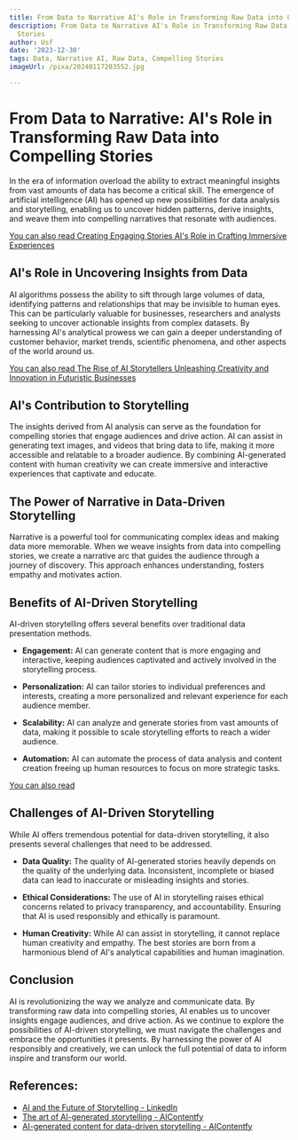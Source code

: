```yaml
---
title: From Data to Narrative AI's Role in Transforming Raw Data into Compelling Stories
description: From Data to Narrative AI's Role in Transforming Raw Data into Compelling
  Stories
author: Usf
date: '2023-12-30'
tags: Data, Narrative AI, Raw Data, Compelling Stories
imageUrl: /pixa/20240117203552.jpg

---
```

# From Data to Narrative: AI's Role in Transforming Raw Data into Compelling  Stories

In the era of information overload the ability to extract meaningful insights from vast amounts of data has  become a critical skill. The  emergence of artificial  intelligence (AI) has opened up new  possibilities for data analysis and storytelling, enabling us to uncover hidden patterns, derive insights, and weave them into compelling narratives that resonate with  audiences.

[You can also read  Creating Engaging Stories AI's Role  in Crafting Immersive Experiences](Creating%20Engaging%20Stories%20AI%27s%20Role%20in%20Crafting%20Immersive%20Experiences)


## AI's Role  in Uncovering Insights from Data

AI algorithms  possess the ability to sift through large volumes of data,  identifying patterns and relationships that may be invisible  to human eyes.  This can be particularly valuable for businesses, researchers and  analysts seeking to uncover  actionable insights from complex datasets. By  harnessing AI's analytical prowess we can gain  a deeper understanding of customer behavior, market trends, scientific phenomena, and other aspects  of the  world around us.

[You can  also read The Rise of AI Storytellers Unleashing Creativity and Innovation in Futuristic  Businesses](The%20Rise%20of%20AI%20Storytellers%20Unleashing%20Creativity%20and%20Innovation%20in%20Futuristic%20Businesses)


## AI's Contribution to Storytelling

The insights derived from AI analysis can serve as the foundation for compelling stories that engage audiences and drive action. AI can assist  in generating text images, and videos that bring data to life, making it more accessible and relatable to a broader audience. By combining AI-generated content with human  creativity we can create immersive and interactive experiences that captivate and educate.

## The Power of Narrative in Data-Driven Storytelling

Narrative  is a powerful tool for communicating complex ideas and making data more memorable. When we weave insights from data  into compelling stories, we create a narrative arc that guides the audience through a journey of  discovery. This approach  enhances understanding, fosters empathy and motivates action.

## Benefits of AI-Driven Storytelling

AI-driven  storytelling offers several benefits over traditional data  presentation methods.

* **Engagement:** AI can generate content that is more engaging  and interactive, keeping  audiences captivated and actively involved in the storytelling process.

* **Personalization:** AI can tailor stories to individual preferences and  interests, creating  a more personalized and relevant experience for each audience member.

*  **Scalability:** AI can analyze and generate  stories from vast amounts of  data, making it possible to scale storytelling efforts to reach a wider audience.

* **Automation:** AI can automate the process of  data  analysis and content creation freeing up human resources to focus on more strategic tasks.

[You can also read ]()


##  Challenges of  AI-Driven Storytelling

While AI offers tremendous potential for data-driven  storytelling, it also presents several challenges that need  to be addressed.

* **Data Quality:** The quality of AI-generated  stories heavily depends on the quality  of the underlying data. Inconsistent, incomplete or biased data can lead  to inaccurate or misleading  insights and stories.

*  **Ethical Considerations:** The use of AI in storytelling raises ethical concerns related to privacy transparency, and accountability. Ensuring that  AI  is used responsibly and ethically is paramount.

* **Human  Creativity:** While AI can assist in storytelling, it cannot replace human creativity and empathy. The best  stories are born from a  harmonious blend of AI's analytical capabilities and human imagination.

## Conclusion

AI is revolutionizing the way we analyze and communicate data. By transforming raw data into  compelling stories, AI enables us to uncover insights engage audiences, and drive action. As we  continue to explore the possibilities of AI-driven storytelling,  we must navigate the challenges and embrace the opportunities it presents. By harnessing the power of AI responsibly and creatively, we can unlock the full potential of data to inform inspire and  transform our  world.

## References:
- [AI and the Future of Storytelling - LinkedIn](https://www.linkedin.com/pulse/ai-future-storytelling-how-machine-learning-narrative-daniel-bron)
- [The art of AI-generated storytelling - AIContentfy](https://aicontentfy.com/en/blog/art-of-ai-generated-storytelling)
- [AI-generated content for data-driven storytelling - AIContentfy](https://aicontentfy.com/en/blog/ai-generated-content-for-data-driven-storytelling)
